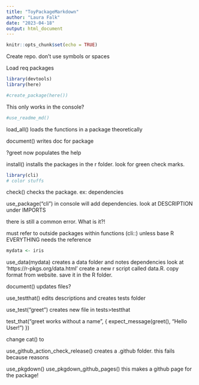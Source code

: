 ```yaml
---
title: "ToyPackageMarkdown"
author: "Laura Falk"
date: "2023-04-18"
output: html_document
---
```


```r
knitr::opts_chunk$set(echo = TRUE)
```

Create repo. don't use symbols or spaces

Load req packages
```r
library(devtools)
library(here)
```

```r
#create_package(here())
```

This only works in the console?
```r
#use_readme_md()
```
load_all() loads the functions in a package theoretically

document() writes doc for package

?greet now populates the help

install() installs the packages in the r folder. look for green check marks.

```r
library(cli)
# color stuffs
```

check() checks the package. ex: dependencies  

use_package("cli") in console will add dependencies. look at DESCRIPTION under IMPORTS

there is still a common error. What is it?!

must refer to outside packages within functions (cli::) unless base R EVERYTHING needs the reference

```r
mydata <- iris
```

use_data(mydata) creates a data folder and notes dependencies
look at 'https://r-pkgs.org/data.html'
create a new r script called data.R. copy format from website.
save it in the R folder.

document() updates files?

use_testthat() edits descriptions and creates tests folder

use_test("greet") creates new file in tests>testthat

test_that("greet works without a name", {
  expect_message(greet(), "Hello User!")
})


change cat() to

use_github_action_check_release() creates a .github folder. 
this fails because reasons

use_pkgdown()
use_pkgdown_github_pages()
this makes a github page for the package!
